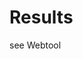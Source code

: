 # Results

see Webtool

<!--- [HAS TO GO INTO METHODS PART]

## Plotting residuals of the simple linear regression model

The colours nicely help to identify non-linearity in the data. For example, we can see that there is one extreme value of percentage of parasitemia (highly red) where the actual values are greater than what is being predicted. There is more blue in the centre, however, indicating that the actual values are less than what is being predicted. Together, this suggests that the relationship between the variables is non-linear, and might be better modelled by including a quadratic term in the regression equation.  Tab "Discussion"

# diagnostic plots # http://data.library.virginia.edu/diagnostic-plots/
# http://data.library.virginia.edu/understanding-q-q-plots/
# http://sphweb.bumc.bu.edu/otlt/MPH-Modules/BS/R/R5_Correlation-Regression/R5_Correlation-Regression7.html
1. Residuals vs Fitted

This plot shows if residuals have non-linear patterns. There could be a non-linear relationship between predictor variables and an outcome variable and the pattern could show up in this plot if the model doesn’t capture the non-linear relationship. If you find equally spread residuals around a horizontal line without distinct patterns, that is a good indication you don’t have non-linear relationships.

Let’s look at residual plots from a ‘good’ model and a ‘bad’ model. The good model data are simulated in a way that meets the regression assumptions very well, while the bad model data are not.
What do you think? Do you see differences between the two cases? I don’t see any distinctive pattern in Case 1, but I see a parabola in Case 2, where the non-linear relationship was not explained by the model and was left out in the residuals.

2. Normal Q-Q

This plot shows if residuals are normally distributed. Do residuals follow a straight line well or do they deviate severely? It’s good if residuals are lined well on the straight dashed line.
I would not be concerned in our case too much, although an observation number 35 and 39 look a little off. Let’s look at the next plot while keeping in mind that #38 might be a potential problem.

3. Scale-Location

It’s also called Spread-Location plot. This plot shows if residuals are spread equally along the ranges of predictors. This is how you can check the assumption of equal variance (homoscedasticity). It’s good if you see a horizontal line with equally (randomly) spread points.

What do you think? In Case 1, the residuals appear randomly spread. Whereas, in Case 2, the residuals begin to spread wider along the x-axis as it passes around 5. Because the residuals spread wider and wider, the red smooth line is not horizontal and shows a steep angle in Case 2.


4. Residuals vs Leverage

This plot helps us to find influential cases (i.e., subjects) if any. Not all outliers are influential in linear regression analysis (whatever outliers mean). Even though data have extreme values, they might not be influential to determine a regression line. That means, the results wouldn’t be much different if we either include or exclude them from analysis. They follow the trend in the majority of cases and they don’t really matter; they are not influential. On the other hand, some cases could be very influential even if they look to be within a reasonable range of the values. They could be extreme cases against a regression line and can alter the results if we exclude them from analysis. Another way to put it is that they don’t get along with the trend in the majority of the cases.

Unlike the other plots, this time patterns are not relevant. We watch out for outlying values at the upper right corner or at the lower right corner. Those spots are the places where cases can be influential against a regression line. Look for cases outside of a dashed line, Cook’s distance. When cases are outside of the Cook’s distance (meaning they have high Cook’s distance scores), the cases are influential to the regression results. The regression results will be altered if we exclude those cases.

Case 1 is the typical look when there is no influential case, or cases. You can barely see Cook’s distance lines (a red dashed line) because all cases are well inside of the Cook’s distance lines. In Case 2, a case is far beyond the Cook’s distance lines (the other residuals appear clustered on the left because the second plot is scaled to show larger area than the first plot). The plot identified the influential observation as #49. If I exclude the 49th case from the analysis, the slope coefficient changes from 2.14 to 2.68 and R2 from .757 to .851. Pretty big impact!

The four plots show potential problematic cases with the row numbers of the data in the dataset. If some cases are identified across all four plots, you might want to take a close look at them individually. Is there anything special for the subject? Or could it be simply errors in data entry?

So, what does having patterns in residuals mean to your research? It’s not just a go-or-stop sign. It tells you about your model and data. Your current model might not be the best way to understand your data if there’s so much good stuff left in the data.

In that case, you may want to go back to your theory and hypotheses. Is it really a linear relationship between the predictors and the outcome? You may want to include a quadratic term, for example. A log transformation may better represent the phenomena that you’d like to model. Or, is there any important variable that you left out from your model? Other variables you didn’t include (e.g., age or gender) may play an important role in your model and data. Or, maybe, your data were systematically biased when collecting data. You may want to redesign data collection methods.

Checking residuals is a way to discover new insights in your model and data!


# https://stats.stackexchange.com/questions/22468/confirming-the-distribution-of-residuals-in-linear-regression?utm_medium=organic&utm_source=google_rich_qa&utm_campaign=google_rich_qa 
# Residuals are not normally distributed
In practice, we never need that the errors be exactly Normally distributed, so this is an unimportant issue. Of much greater import for the errors is that 
(1) their expectations should all be close to zero; 
(2) their correlations should be low; and 
(3) there should be an acceptably small number of outlying values. 
To check these, we apply various goodness-of-fit tests, correlation tests, and tests of outliers (respectively) to the residuals. Careful regression modeling always includes running such tests (which include various graphical visualizations of the residuals, such as supplied automatically by R's plot method when applied to an lm class).

# Rsquared: http://blog.minitab.com/blog/adventures-in-statistics-2/multiple-regession-analysis-use-adjusted-r-squared-and-predicted-r-squared-to-include-the-correct-number-of-variables 

# Does our model work well?

--->
